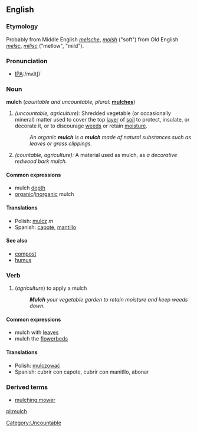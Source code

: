 {{wikipedia}}
==English==

===Etymology===
Probably from Middle English ''[[melsche]]'', ''[[molsh]]'' ("soft") from Old English ''[[melsc]]'', ''[[milisc]]'' ("mellow", "mild").

===Pronunciation===
*[[Pronunciation guide|IPA]]:/mʌltʃ/

===Noun===
'''mulch'''  (''countable and uncountable, plural:'' '''[[mulches]]''')
# ''(uncountable, agriculture):'' Shredded vegetable (or occasionally mineral) matter used to cover the top [[layer]] of [[soil]] to protect, insulate, or decorate it, or to discourage [[weed]]s or retain [[moisture]].
#:''An organic '''mulch''' is a '''mulch''' made of natural substances such as leaves or grass clippings.''
# ''(countable, agriculture):'' A material used as mulch, as ''a decorative redwood bark mulch.''

====Common expressions====
*mulch [[depth]]
*[[organic]]/[[inorganic]] mulch

====Translations====
*Polish: [[mulcz]] ''m''
*Spanish: [[capote]], [[mantillo]]

====See also====
*[[compost]]
*[[humus]]

===Verb===
{{En-infl-reg-sibilant|mulch||}}
# (''agriculture'') to apply a mulch
#:'''''Mulch''' your vegetable garden to retain moisture and keep weeds down.''

====Common expressions====
*mulch with [[leaf|leaves]]
*mulch the [[flowerbed]]s

====Translations====
*Polish: [[mulczować]]
*Spanish: cubrir con capote, cubrir con manitllo, abonar

===Derived terms===
*[[mulching mower]]

[[Category:Uncountable]]
[[pl:mulch]]